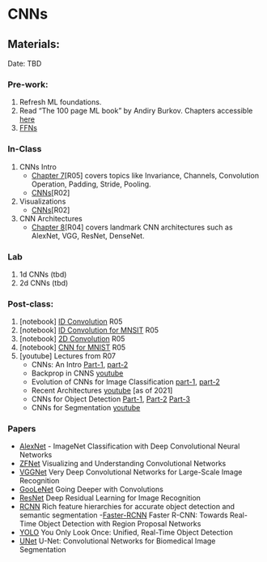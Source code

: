 # CNNs {.unnumbered}

## Materials:
Date: TBD

### Pre-work:

1. Refresh ML foundations.
2. Read "The 100 page ML book" by Andiry Burkov. Chapters accessible [here](https://themlbook.com/wiki/doku.php)
3. [FFNs](./L01.qmd) 



### In-Class
1. CNNs Intro
    - [Chapter 7](https://d2l.ai/chapter_convolutional-neural-networks/index.html)[R05] covers topics like Invariance, Channels, Convolution Operation, Padding, Stride, Pooling.
    - [CNNs](https://www.cse.iitm.ac.in/~miteshk/CS7015/Slides/Handout/Lecture11.pdf)[R02]
2. Visualizations
    - [CNNs](https://www.cse.iitm.ac.in/~miteshk/CS7015/Slides/Handout/Lecture13.pdf)[R02]
3. CNN Architectures
    - [Chapter 8](https://d2l.ai/chapter_convolutional-modern/index.html)[R04] covers landmark CNN architectures such as AlexNet, VGG, ResNet, DenseNet.
    
### Lab
1. 1d CNNs (tbd)
2. 2d CNNs (tbd)

### Post-class:
1. \[notebook\] [ID Convolution](https://github.com/udlbook/udlbook/blob/main/Notebooks/Chap10/10_1_1D_Convolution.ipynb) R05
2. \[notebook\] [ID Convolution for MNSIT](https://github.com/udlbook/udlbook/blob/main/Notebooks/Chap10/10_2_Convolution_for_MNIST_1D.ipynb) R05
3. \[notebook\] [2D Convolution ](https://github.com/udlbook/udlbook/blob/main/Notebooks/Chap10/10_3_2D_Convolution.ipynb) R05
4. \[notebook\] [CNN for MNIST](https://github.com/udlbook/udlbook/blob/main/Notebooks/Chap10/10_5_Convolution_For_MNIST.ipynb) R05
5. \[youtube\] Lectures from R07
    - CNNs: An Intro [Part-1](https://www.youtube.com/watch?v=tH6uRl6f3bc&t), [part-2](https://www.youtube.com/watch?v=H_JtjeSNhA0)
    - Backprop in CNNS [youtube](https://www.youtube.com/watch?v=pUCCd2-17vI)
    - Evolution of CNNs for Image Classification [part-1](https://www.youtube.com/watch?v=rEFTKAXEBgY&t), [part-2](https://www.youtube.com/watch?v=YizB_RoGrMs)
    - Recent Architectures [youtube](https://www.youtube.com/watch?v=p047WxBf-qA&t) [as of 2021]
    - CNNs for Object Detection [Part-1](https://www.youtube.com/watch?v=yqyLWUKftI0), [Part-2](https://www.youtube.com/watch?v=VQXD6ZfYT6o) [Part-3](https://www.youtube.com/watch?v=JI-bxTnnSTg)
    - CNNs for Segmentation [youtube](https://www.youtube.com/watch?v=4zuAYazbCQ0)


### Papers
- [AlexNet](https://proceedings.neurips.cc/paper_files/paper/2012/file/c399862d3b9d6b76c8436e924a68c45b-Paper.pdf) - ImageNet Classification with Deep Convolutional Neural Networks
- [ZFNet](https://arxiv.org/abs/1311.2901v3) Visualizing and Understanding Convolutional Networks
- [VGGNet](https://arxiv.org/abs/1409.1556v6) Very Deep Convolutional Networks for Large-Scale Image Recognition
- [GooLeNet](https://arxiv.org/abs/1409.4842) Going Deeper with Convolutions
- [ResNet](https://arxiv.org/abs/1512.03385v1) Deep Residual Learning for Image Recognition
- [RCNN](https://arxiv.org/abs/1311.2524) Rich feature hierarchies for accurate object detection and semantic segmentation
-[Faster-RCNN](https://arxiv.org/abs/1506.01497) Faster R-CNN: Towards Real-Time Object Detection with Region Proposal Networks
- [YOLO](https://pjreddie.com/media/files/papers/yolo.pdf) You Only Look Once: Unified, Real-Time Object Detection
- [UNet](https://arxiv.org/abs/1505.04597) U-Net: Convolutional Networks for Biomedical Image Segmentation





